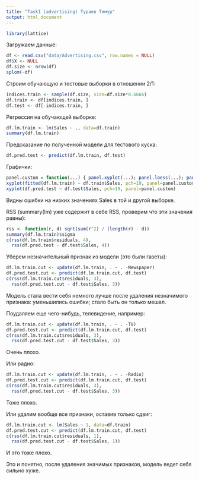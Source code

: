 ```yaml
---
title: "Task1 (advertising) Тураев Тимур"
output: html_document
---
```

```r
library(lattice)
```

Загружаем данные:
```r
df <- read.csv("data/Advertising.csv", row.names = NULL)
df$X <- NULL
df.size <- nrow(df)
splom(~df)
```

Строим обучающую и тестовые выборки в отношении 2/1:
```r
indices.train <- sample(df.size, size=df.size*0.6666)
df.train <- df[indices.train, ]
df.test <- df[-indices.train, ]
```

Регрессия на обучающей выборке:
```r
df.lm.train <- lm(Sales ~ ., data=df.train)
summary(df.lm.train)
```

Предсказание по полученной модели для тестового куска:
```r
df.pred.test <- predict(df.lm.train, df.test)
```

Графички:
```r
panel.custom = function(...) { panel.xyplot(...); panel.loess(...); panel.lmline(...) }
xyplot(fitted(df.lm.train) ~ df.train$Sales, pch=19, panel=panel.custom)
xyplot(df.pred.test ~ df.test$Sales, pch=19, panel=panel.custom)
```

Видны ошибки на низких значениях Sales в той и другой выборке.

RSS (summary(lm) уже содержит в себе RSS, проверим что эти значения равны):
```r
rss <- function(r, d) sqrt(sum(r^2) / (length(r) - d))
summary(df.lm.train)$sigma
c(rss(df.lm.train$residuals, 4),
  rss(df.pred.test - df.test$Sales, 4))
```

Уберем незначительный признак из модели (это были газеты):
```r
df.lm.train.cut <- update(df.lm.train, . ~ . -Newspaper)
df.pred.test.cut <- predict(df.lm.train.cut, df.test)
c(rss(df.lm.train.cut$residuals, 3),
  rss(df.pred.test.cut - df.test$Sales, 3))
```
Модель стала вести себя немного лучше после удаления незначимого признака: уменьшились ошибки; стало быть он только мешал.

Поудаляем еще чего-нибудь, телевидение, например:
```r
df.lm.train.cut <- update(df.lm.train, . ~ . -TV)
df.pred.test.cut <- predict(df.lm.train.cut, df.test)
c(rss(df.lm.train.cut$residuals, 3),
  rss(df.pred.test.cut - df.test$Sales, 3))
```
Очень плохо.

Или радио:
```r
df.lm.train.cut <- update(df.lm.train, . ~ . -Radio)
df.pred.test.cut <- predict(df.lm.train.cut, df.test)
c(rss(df.lm.train.cut$residuals, 3),
  rss(df.pred.test.cut - df.test$Sales, 3))
```
Тоже плохо.

Или удалим вообще все признаки, оставив только сдвиг:
```r
df.lm.train.cut <- lm(Sales ~ 1, data=df.train)
df.pred.test.cut <- predict(df.lm.train.cut, df.test)
c(rss(df.lm.train.cut$residuals, 1),
  rss(df.pred.test.cut - df.test$Sales, 1))
```
И это тоже плохо.

Это и понятно, после удаления значимых признаков, модель ведет себя сильно хуже.